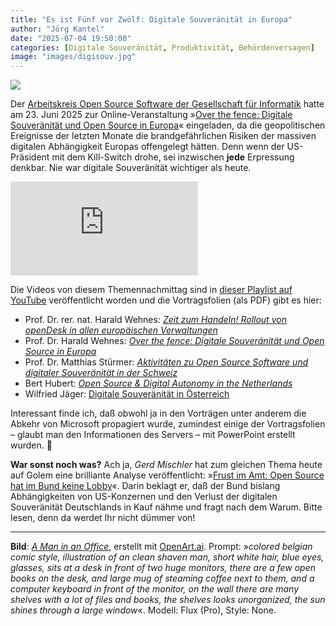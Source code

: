 ```yaml
---
title: "Es ist Fünf vor Zwölf: Digitale Souveränität in Europa"
author: "Jörg Kantel"
date: "2025-07-04 19:50:00"
categories: [Digitale Souveränität, Produktivität, Behördenversagen]
image: "images/digisouv.jpg"
---
```


[![](images/digisouv-b.jpg)](https://www.flickr.com/photos/schockwellenreiter/54468738061/)

Der [Arbeitskreis Open Source Software der Gesellschaft für Informatik](https://ak-oss.gi.de/) hatte am 23. Juni 2025 zur Online-Veranstaltung »[Over the fence: Digitale Souveränität und Open Source in Europa](https://ak-oss.gi.de/veranstaltung/information/over-the-fence-digitale-souveraenitaet-und-open-source-in-europa)« eingeladen, da die geopolitischen Ereignisse der letzten Monate die brandgefährlichen Risiken der massiven digitalen Abhängigkeit Europas offengelegt hätten. Denn wenn der US-Präsident mit dem Kill-Switch drohe, sei inzwischen **jede** Erpressung denkbar. Nie war digitale Souveränität wichtiger als heute.

<iframe class="if16_9" src="https://www.youtube.com/embed/PMskMVrvaew?si=ynQkMa5-Vme110ic" title="YouTube video player" frameborder="0" allow="accelerometer; autoplay; clipboard-write; encrypted-media; gyroscope; picture-in-picture; web-share" referrerpolicy="strict-origin-when-cross-origin" allowfullscreen></iframe>

Die Videos von diesem Themennachmittag sind in [dieser Playlist auf YouTube](https://www.youtube.com/playlist?list=PLw1w1mTwUD4QIjsbQfU1SDtl8cxSLzhZW) veröffentlicht worden und die Vortragsfolien (als PDF) gibt es hier:

- Prof. Dr. rer. nat. Harald Wehnes: *[Zeit zum Handeln! Rollout von openDesk in allen europäischen Verwaltungen](https://ak-oss.gi.de/fileadmin/AK/OSS/2025/2025-06-23-AK-OSS-Digitale_Souveraenitaet-Deutschland-Wehnes-final.pdf)*
- Prof. Dr. Harald Wehnes: *[Over the fence: Digitale Souveränität und Open Source in Europa](https://ak-oss.gi.de/fileadmin/AK/OSS/2025/2025-06-23-Begruessung-AK-OSS-Digitale_Souveraenitaet-Europa.pdf)*
- Prof. Dr. Matthias Stürmer: *[Aktivitäten zu Open Source Software und digitaler Souveränität in der Schweiz](https://ak-oss.gi.de/fileadmin/AK/OSS/2025/Aktivitaeten_zu_Open_Source_Software_und_digitaler_Souveraenitaet_in_der_Schweiz-Stuermer.pdf)*
- Bert Hubert: *[Open Source & Digital Autonomy in the Netherlands](https://ak-oss.gi.de/fileadmin/AK/OSS/2025/autonomy_and_open_source_in_the_netherlands.pdf)*
- Wilfried Jäger: [Digitale Souveränität in Österreich](https://ak-oss.gi.de/fileadmin/AK/OSS/2025/OSSBIG_DigiSouv-Jaeger.pdf)

Interessant finde ich, daß obwohl ja in den Vorträgen unter anderem die Abkehr von Microsoft propagiert wurde, zumindest einige der Vortragsfolien -- glaubt man den Informationen des Servers -- mit PowerPoint erstellt wurden.&nbsp;🥸

**War sonst noch was?** Ach ja, *Gerd Mischler* hat zum gleichen Thema heute auf Golem eine brilliante Analyse veröffentlicht: »[Frust im Amt: Open Source hat im Bund keine Lobby](https://www.golem.de/news/digitalisierung-open-source-hat-im-bund-keine-lobby-2507-197269.html)«. Darin beklagt er, daß der Bund bislang Abhängigkeiten von US-Konzernen und den Verlust der digitalen Souveränität Deutschlands in Kauf nähme und fragt nach dem Warum. Bitte lesen, denn da werdet Ihr nicht dümmer von!

---

**Bild**: *[A Man in an Office](https://www.flickr.com/photos/schockwellenreiter/54468738061/)*, erstellt mit [OpenArt.ai](https://openart.ai/home). Prompt: »*colored belgian comic style, illustration of an clean shaven man, short white hair, blue eyes, glasses, sits at a desk in front of two huge monitors, there are a few open books on the desk, and large mug of steaming coffee next to them, and a computer keyboard in front of the monitor, on the wall there are many shelves with a lot of files and books, the shelves looks unorganized, the sun shines through a large window*«. Modell: Flux (Pro), Style: None.

